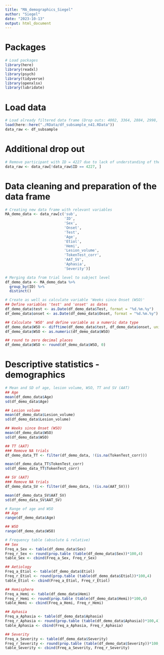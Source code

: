 ```yaml
---
title: "MA_demographics_Siegel"
author: "Siegel"
date: "2023-10-13"
output: html_document
---
```


# Packages
```r
# Load packages
library(here)
library(readxl)
library(psych)
library(tidyverse)
library(openxlsx)
library(lubridate)
```

# Load data
```r
# Load already filtered data frame (Drop outs: 4002, 3364, 2884, 2998, 3392, 3960, 3154, 3994, 4086, 2522)
load(here::here("./RData/df_subsample_n41.RData"))
data_raw <- df_subsample
```

# Additional drop out
```r
# Remove participant with ID = 4227 due to lack of understanding of the task (ALWAYS pressed correct (accuracy - incorrect: 0.0000000; accuracy - correct: 1.0000000))
data_raw <- data_raw[!data_raw$ID == 4227, ]
```

# Data cleaning and preparation of the data frame
```r
# Creating new data frame with relevant variables
MA_demo_data <- data_raw[c('sub',
                           'ID',
                           'Sex',
                           'Onset',
                           'Test',
                           'Age',
                           'Etiol',
                           'Hemi',
                           'Lesion_volume',
                           'TokenTest_corr',
                           'AAT_SV',
                           'Aphasia',
                           'Severity')]

# Merging data from trial level to subject level
df_demo_data <- MA_demo_data %>%
  group_by(ID) %>%
  distinct()

# Create as well as calculate variable 'Weeks since Onset (WSO)'
## Define variables 'test' and 'onset' as dates
df_demo_data$test <- as.Date(df_demo_data$Test, format = "%d.%m.%y")
df_demo_data$onset <- as.Date(df_demo_data$Onset, format = "%d.%m.%y")

## Calculate 'WSO' and define variable as a numeric data type
df_demo_data$WSO <- difftime(df_demo_data$test, df_demo_data$onset, units = "weeks")
df_demo_data$WSO <- as.numeric(df_demo_data$WSO)

## round to zero decimal places 
df_demo_data$WSO <- round(df_demo_data$WSO, 0)
```

# Descriptive statistics - demographics
```r
# Mean and SD of age, lesion volume, WSO, TT and SV (AAT)
## Age
mean(df_demo_data$Age)
sd(df_demo_data$Age)

## Lesion volume
mean(df_demo_data$Lesion_volume)
sd(df_demo_data$Lesion_volume)

## Weeks since Onset (WSO)
mean(df_demo_data$WSO)
sd(df_demo_data$WSO)

## TT (AAT)
### Remove NA trials
df_demo_data_TT <- filter(df_demo_data, !(is.na(TokenTest_corr)))

mean(df_demo_data_TT$TokenTest_corr)
sd(df_demo_data_TT$TokenTest_corr)

## SV (AAT)
### Remove NA trials
df_demo_data_SV <- filter(df_demo_data, !(is.na(AAT_SV)))

mean(df_demo_data_SV$AAT_SV)
sd(df_demo_data_SV$AAT_SV)

# Range of age and WSO
## Age
range(df_demo_data$Age)

## WSO
range(df_demo_data$WSO)

# Frequency table (absolute & relative)
## Sex
Freq_a_Sex <- table(df_demo_data$Sex)
Freq_r_Sex <- round(prop.table (table(df_demo_data$Sex))*100,4)
table_Sex <- cbind(Freq_a_Sex, Freq_r_Sex)

## Aetiology
Freq_a_Etiol <- table(df_demo_data$Etiol)
Freq_r_Etiol <- round(prop.table (table(df_demo_data$Etiol))*100,4)
table_Etiol <- cbind(Freq_a_Etiol, Freq_r_Etiol)

## Hemisphere
Freq_a_Hemi <- table(df_demo_data$Hemi)
Freq_r_Hemi <- round(prop.table (table(df_demo_data$Hemi))*100,4)
table_Hemi <- cbind(Freq_a_Hemi, Freq_r_Hemi)

## Aphasia
Freq_a_Aphasia <- table(df_demo_data$Aphasia)
Freq_r_Aphasia <- round(prop.table (table(df_demo_data$Aphasia))*100,4)
table_Aphasia <- cbind(Freq_a_Aphasia, Freq_r_Aphasia)

## Severity
Freq_a_Severity <- table(df_demo_data$Severity)
Freq_r_Severity <- round(prop.table (table(df_demo_data$Severity))*100,4)
table_Severity <- cbind(Freq_a_Severity, Freq_r_Severity)
```
